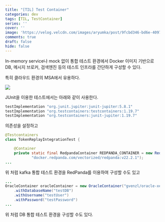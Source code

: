 ```yaml
---
title: "[TIL] Test Container"
categories: dev
tags: [TIL, TestContainer]
series: ''
cover: ''
image: 'https://velog.velcdn.com/images/aryumka/post/9fcbd346-bd6e-4097-bce9-b7c9468b5cfc/image.png'
comments: true
draft: false
hide: false
---
```



In-memory service나 mock 없이 통합 테스트 환경에서 Docker 이미지 기반으로 DB, 메시지 브로커, 검색엔진 등의 테스트 인프라를 간단하게 구성할 수 있다.

특히 클라우드 환경의 MSA에서 유용하다.

<Image src="https://velog.velcdn.com/images/aryumka/post/9fcbd346-bd6e-4097-bce9-b7c9468b5cfc/image.png" />

JUnit을 이용한 테스트에서는 아래와 같이 사용한다.
```kotlin
testImplementation "org.junit.jupiter:junit-jupiter:5.8.1"
testImplementation "org.testcontainers:testcontainers:1.19.7"
testImplementation "org.testcontainers:junit-jupiter:1.19.7"
```
의존성을 설정하고
```java
@Testcontainers
class TokenReplayIntegrationTest {

    @Container
    private static final RedpandaContainer REDPANDA_CONTAINER = new RedpandaContainer(
            "docker.redpanda.com/vectorized/redpanda:v22.2.1");
...
```
위 처럼 kafka 통합 테스트 환경을 RedPanda를 이용하여 구성할 수도 있고
```java
...
OracleContainer oracleContainer = new OracleContainer("gvenzl/oracle-xe:21-slim-faststart")
    .withDatabaseName("testDB")
    .withUsername("testUser")
    .withPassword("testPassword")
...
```
위 처럼 DB 통합 테스트 환경을 구성할 수도 있다.